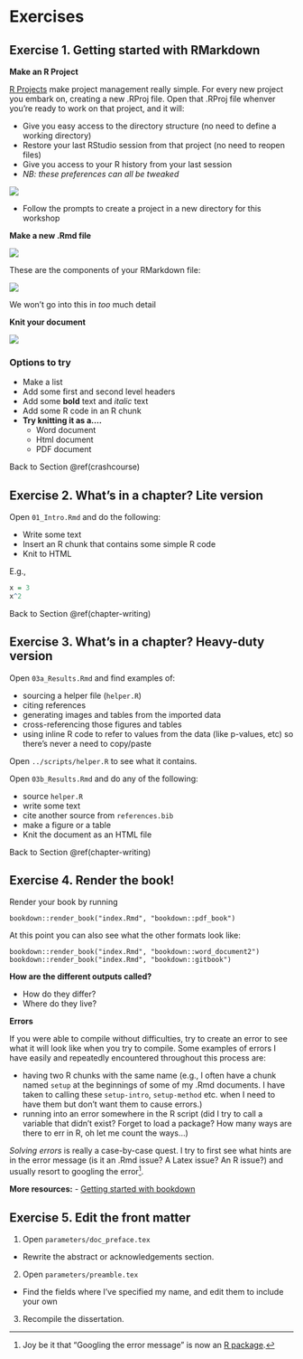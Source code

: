# Exercises

## Exercise 1. Getting started with RMarkdown {#ex1}

**Make an R Project**

[R Projects](https://support.rstudio.com/hc/en-us/articles/200526207-Using-Projects) make project management really simple. For every new project you embark on, creating a new .RProj file. 
Open that .RProj file whenver you're ready to work on that project, and it will: 

- Give you easy access to the directory structure (no need to define a working directory)
- Restore your last RStudio session from that project (no need to reopen files)
- Give you access to your R history from your last session
- *NB: these preferences can all be tweaked*

![](images/new_project.png)

- Follow the prompts to create a project in a new directory for this workshop

**Make a new .Rmd file**

![](images/new_rmd.png)

These are the components of your RMarkdown file:

![](images/rmarkdown_parts.png)

We won't go into this in *too* much detail

**Knit your document**

![](images/knit.png)

### Options to try {-}
- Make a list
- Add some first and second level headers
- Add some **bold** text and *italic* text
- Add some R code in an R chunk
- **Try knitting it as a....**
  - Word document
  - Html document
  - PDF document
  
Back to Section \@ref(crashcourse)


## Exercise 2. What's in a chapter? Lite version {#ex2}
Open `01_Intro.Rmd` and do the following:

- Write some text
- Insert an R chunk that contains some simple R code
- Knit to HTML

E.g., 

```r
x = 3
x^2
```

Back to Section \@ref(chapter-writing)

## Exercise 3. What's in a chapter? Heavy-duty version {#ex3}

Open `03a_Results.Rmd` and find examples of: 

- sourcing a helper file (`helper.R`)
- citing references
- generating images and tables from the imported data
- cross-referencing those figures and tables
- using inline R code to refer to values from the data (like p-values, etc) so there's never a need to copy/paste


Open `../scripts/helper.R` to see what it contains.

Open `03b_Results.Rmd` and do any of the following:

- source `helper.R`
- write some text
- cite another source from `references.bib`
- make a figure or a table
- Knit the document as an HTML file

Back to Section \@ref(chapter-writing)


## Exercise 4. Render the book! {#ex4}

Render your book by running

```
bookdown::render_book("index.Rmd", "bookdown::pdf_book")
```

At this point you can also see what the other formats look like:

```
bookdown::render_book("index.Rmd", "bookdown::word_document2")
bookdown::render_book("index.Rmd", "bookdown::gitbook")
```

**How are the different outputs called?**

- How do they differ? 
- Where do they live?


**Errors**

If you were able to compile without difficulties, try to create an error to see what it will look like when you try to compile. Some examples of errors I have easily and repeatedly encountered throughout this process are: 

- having two R chunks with the same name (e.g., I often have a chunk named `setup` at the beginnings of some of my .Rmd documents. I have taken to calling these `setup-intro`, `setup-method` etc. when I need to have them but don't want them to cause errors.)
- running into an error somewhere in the R script (did I try to call a variable that didn't exist? Forget to load a package? How many ways are there to err in R, oh let me count the ways...)

*Solving errors* is really a case-by-case quest. I try to first see what hints are in the error message (is it an .Rmd issue? A Latex issue? An R issue?) and usually resort to googling the error[^google-it]. 

[^google-it]: Joy be it that "Googling the error message" is now an [R package](https://github.com/coatless/searcher).

**More resources:**
- [Getting started with bookdown](https://bookdown.org/yihui/bookdown/get-started.html)


## Exercise 5. Edit the front matter {#ex5}

1. Open `parameters/doc_preface.tex`
  - Rewrite the abstract or acknowledgements section.
2. Open `parameters/preamble.tex`
  - Find the fields where I've specified my name, and edit them to include your own
3. Recompile the dissertation.






